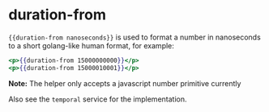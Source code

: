 # duration-from

`{{duration-from nanoseconds}}` is used to format a number in nanoseconds to a
short golang-like human format, for example:

```hbs preview-template
<p>{{duration-from 15000000000}}</p>
<p>{{duration-from 15000010001}}</p>
```

**Note:** The helper only accepts a javascript number primitive currently

Also see the `temporal` service for the implementation.
